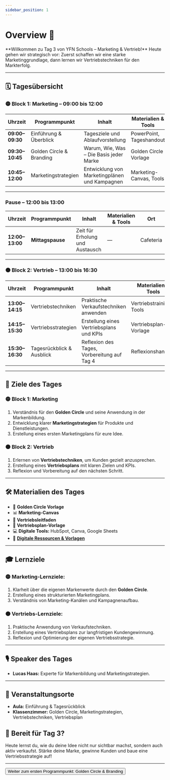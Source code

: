```yaml
---
sidebar_position: 1
---
```


# Overview 📢

<Admonition type="info" icon="📊">
  **Willkommen zu Tag 3 von YFN Schools – Marketing & Vertrieb!**  
  Heute gehen wir strategisch vor: Zuerst schaffen wir eine starke Marketinggrundlage, dann lernen wir Vertriebstechniken für den Markterfolg.
</Admonition>

---

## 🗓️ **Tagesübersicht**

### 🟡 **Block 1: Marketing – 09:00 bis 12:00**

| **Uhrzeit**    | **Programmpunkt**        | **Inhalt**                                   | **Materialien & Tools**       | **Ort**       |
|---------------|-------------------------|---------------------------------------------|-----------------------------|-------------|
| **09:00–09:30** | Einführung & Überblick   | Tagesziele und Ablaufvorstellung            | PowerPoint, Tageshandout     | Aula        |
| **09:30–10:45** | Golden Circle & Branding | Warum, Wie, Was – Die Basis jeder Marke     | Golden Circle Vorlage       | Klassenzimmer |
| **10:45–12:00** | Marketingstrategien      | Entwicklung von Marketingplänen und Kampagnen | Marketing-Canvas, Tools     | Klassenzimmer |

---

### **Pause – 12:00 bis 13:00**

| **Uhrzeit**    | **Programmpunkt**        | **Inhalt**                                   | **Materialien & Tools**       | **Ort**       |
|---------------|-------------------------|---------------------------------------------|-----------------------------|-------------|
| **12:00–13:00** | **Mittagspause**         | Zeit für Erholung und Austausch              | —                           | Cafeteria   |

---

### 🟠 **Block 2: Vertrieb – 13:00 bis 16:30**

| **Uhrzeit**    | **Programmpunkt**        | **Inhalt**                                   | **Materialien & Tools**       | **Ort**       |
|---------------|-------------------------|---------------------------------------------|-----------------------------|-------------|
| **13:00–14:15** | Vertriebstechniken       | Praktische Verkaufstechniken anwenden       | Vertriebstraining, Tools    | Klassenzimmer |
| **14:15–15:30** | Vertriebsstrategien      | Erstellung eines Vertriebsplans und KPIs    | Vertriebsplan-Vorlage       | Klassenzimmer |
| **15:30–16:30** | Tagesrückblick & Ausblick | Reflexion des Tages, Vorbereitung auf Tag 4 | Reflexionshandout           | Aula        |

---

## 🎯 **Ziele des Tages**

### 🟡 **Block 1: Marketing**
1. Verständnis für den **Golden Circle** und seine Anwendung in der Markenbildung.  
2. Entwicklung klarer **Marketingstrategien** für Produkte und Dienstleistungen.  
3. Erstellung eines ersten Marketingplans für eure Idee.

### 🟠 **Block 2: Vertrieb**
1. Erlernen von **Vertriebstechniken**, um Kunden gezielt anzusprechen.  
2. Erstellung eines **Vertriebsplans** mit klaren Zielen und KPIs.  
3. Reflexion und Vorbereitung auf den nächsten Schritt.

---

## 🛠️ **Materialien des Tages**

- 📝 **Golden Circle Vorlage**  
- 📊 **Marketing-Canvas**  
- 🎯 **Vertriebsleitfaden**  
- 📄 **Vertriebsplan-Vorlage**  
- 💻 **Digitale Tools:** HubSpot, Canva, Google Sheets  
- 📂 **[Digitale Ressourcen & Vorlagen](https://drive.google.com/drive/folders/1GMZ5pg54OIcuKGARYLaR_-Cr4w9XJ9iA?usp=drive_link)**  

---

## 🎓 **Lernziele**

### 🟡 **Marketing-Lernziele:**  
1. Klarheit über die eigenen Markenwerte durch den **Golden Circle**.  
2. Erstellung eines strukturierten Marketingplans.  
3. Verständnis von Marketing-Kanälen und Kampagnenaufbau.  

### 🟠 **Vertriebs-Lernziele:**  
1. Praktische Anwendung von Verkaufstechniken.  
2. Erstellung eines Vertriebsplans zur langfristigen Kundengewinnung.  
3. Reflexion und Optimierung der eigenen Vertriebsstrategie.

---

## 🎙️ **Speaker des Tages**

- **Lucas Haas:** Experte für Markenbildung und Marketingstrategien.  

---

## 📍 **Veranstaltungsorte**

- **Aula:** Einführung & Tagesrückblick  
- **Klassenzimmer:** Golden Circle, Marketingstrategien, Vertriebstechniken, Vertriebsplan  


## 🚀 **Bereit für Tag 3?**

Heute lernst du, wie du deine Idee nicht nur sichtbar machst, sondern auch aktiv verkaufst. Stärke deine Marke, gewinne Kunden und baue eine Vertriebsstrategie auf!

---

<Button destination="/roadmap/docs/startup-basics/yfn-school/day3/golden-circle">
  Weiter zum ersten Programmpunkt: Golden Circle & Branding
</Button>